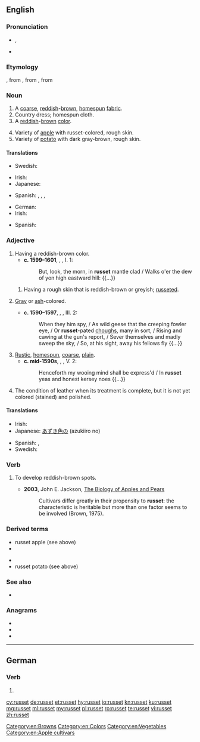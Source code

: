 {{also|rußet}}
==English==

===Pronunciation===
* {{enPR|rŭs'ət}}, {{IPA|/ˈrʌsət/|lang=en}}
* {{rhymes|ʌsɪt|lang=en}}

===Etymology===
{{etyl|enm|en}}, from {{etyl|fro|en}} {{m|fro|rousset}}, from {{m|fro|rous}}, from {{etyl|la|en}} {{m|la|russus||reddish}}

===Noun===
{{en-noun|~}}

# A [[coarse]], [[reddish]]-[[brown]], [[homespun]] [[fabric]].
# Country dress; homespun cloth.
# A [[red]]dish-[[brown]] [[color]].
#: {{color panel|80461B}}
# Variety of [[apple]] with russet-colored, rough skin.
# Variety of [[potato]] with dark gray-brown, rough skin.

====Translations====
{{trans-top|fabric}}
* Swedish: {{t+|sv|vadmal|n|c}} {{qualifier|historical in this tense: red-brown, coarse fabric}}
{{trans-mid}}
{{trans-bottom}}

{{trans-top|color}}
* Irish: {{t|ga|donnrua|m}} {{qualifier|of cloth}}
* Japanese: {{t|ja|あずき色|tr=azukiiro}}
{{trans-mid}}
* Spanish: {{t+|es|ocre|m}}, {{t|es|marrojizo|m}}, {{t|es|marrojiza|f}}, {{t|es|color teja}}
{{trans-bottom}}

{{trans-top|apple}}
* German: {{t+|de|Renette|f}}
* Irish: {{t|ga|rua-úll|m}}
{{trans-mid}}
* Spanish: {{t|es|reineta|f}}
{{trans-bottom}}

{{trans-top|potato}}
{{trans-mid}}
{{trans-bottom}}

===Adjective===
{{en-adj}}

# Having a reddish-brown color.
#* '''c. 1599–1601''', {{w|William Shakespeare}}, ''{{w|Hamlet}}'', I. 1:
#*: But, look, the morn, in '''russet''' mantle clad / Walks o'er the dew of yon high eastward hill: {{...}}
## {{lb|en|botany}} Having a rough skin that is reddish-brown or greyish; [[russeted]].
# {{lb|en|archaic}} [[gray|Gray]] or [[ash]]-colored.
#* '''c. 1590–1597''', {{w|William Shakespeare}}, ''{{w|A Midsummer Night's Dream}}'', III. 2:
#*: When they him spy, / As wild geese that the creeping fowler eye, / Or '''russet'''-pated [[chough]]s, many in sort, / Rising and cawing at the gun's report, / Sever themselves and madly sweep the sky, / So, at his sight, away his fellows fly {{...}}
# [[rustic|Rustic]], [[homespun]], [[coarse]], [[plain]].
#* '''c. mid-1590s''', {{w|William Shakespeare}}, ''{{w|Love's Labour's Lost}}'', V. 2:
#*: Henceforth my wooing mind shall be express'd / In '''russet''' yeas and honest kersey noes {{...}}
# The condition of leather when its treatment is complete, but it is not yet colored (stained) and polished.

====Translations====
{{trans-top|color}}
* Irish: {{t|ga|donnrua}}
* Japanese: [[あずき色]]の (azukiiro no)
{{trans-mid}}
* Spanish: {{t|es|marrojizo}}, {{t|es|marrojiza|f}}
* Swedish: {{t+|sv|rödbrun}}
{{trans-bottom}}

===Verb===
{{en-verb}}

# {{lb|en|of apples, pears, etc.|intransitive}} To develop reddish-brown spots.
#* '''2003''', John E. Jackson, [https://books.google.com/books?id=VH8Xwfbnr3wC&pg=PA323&dq=%22to+russet%22&hl=en&sa=X&ved=0ahUKEwi4xvfT34HRAhUI1WMKHajTBIU4ChDoAQhEMAg#v=onepage&q=%22to%20russet%22&f=false The Biology of Apples and Pears]
#*: Cultivars differ greatly in their propensity to '''russet''': the characteristic is heritable but more than one factor seems to be involved (Brown, 1975).

===Derived terms===
{{der-top}}
* russet apple (see above)
* {{l|en|russeted}}
{{der-mid}}
* {{l|en|russeting}}
* russet potato (see above)
{{der-bottom}}

===See also===
{{wikipedia|Russet (disambiguation)|Russet}}
* {{l|en|Appendix:Colors}}

===Anagrams===
* {{l|en|estrus}}
* {{l|en|struse}}
* {{l|en|surest}}

[[Category:en:Browns]]
[[Category:en:Colors]]
[[Category:en:Vegetables]]
[[Category:en:Apple cultivars]]

----

==German==

===Verb===
{{head|de|verb form}}

# {{standard spelling of|from=SLDE|rußet|lang=de}}

[[cy:russet]]
[[de:russet]]
[[et:russet]]
[[hy:russet]]
[[io:russet]]
[[kn:russet]]
[[ku:russet]]
[[mg:russet]]
[[ml:russet]]
[[my:russet]]
[[pl:russet]]
[[ro:russet]]
[[te:russet]]
[[vi:russet]]
[[zh:russet]]